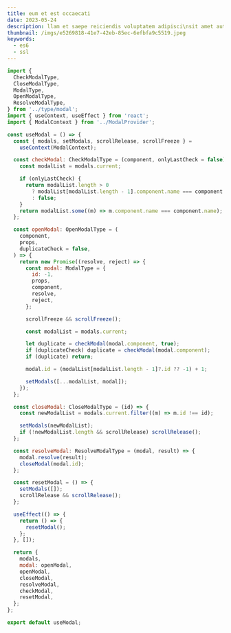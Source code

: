 ```yaml
---
title: eum et est occaecati
date: 2023-05-24
description: llam et saepe reiciendis voluptatem adipisci\nsit amet autem assumenda provident rerum culpa\nquis hic commodi nesciunt rem tenetur doloremque ipsam iure\nquis sunt voluptatem rerum illo velit
thumbnail: /imgs/e5269818-41e7-42eb-85ec-6efbfa9c5519.jpeg
keywords:
  - es6
  - ssl
---
```


```js
import {
  CheckModalType,
  CloseModalType,
  ModalType,
  OpenModalType,
  ResolveModalType,
} from '../type/modal';
import { useContext, useEffect } from 'react';
import { ModalContext } from '../ModalProvider';

const useModal = () => {
  const { modals, setModals, scrollRelease, scrollFreeze } =
    useContext(ModalContext);

  const checkModal: CheckModalType = (component, onlyLastCheck = false) => {
    const modalList = modals.current;

    if (onlyLastCheck) {
      return modalList.length > 0
        ? modalList[modalList.length - 1].component.name === component.name
        : false;
    }
    return modalList.some((m) => m.component.name === component.name);
  };

  const openModal: OpenModalType = (
    component,
    props,
    duplicateCheck = false,
  ) => {
    return new Promise((resolve, reject) => {
      const modal: ModalType = {
        id: -1,
        props,
        component,
        resolve,
        reject,
      };

      scrollFreeze && scrollFreeze();

      const modalList = modals.current;

      let duplicate = checkModal(modal.component, true);
      if (duplicateCheck) duplicate = checkModal(modal.component);
      if (duplicate) return;

      modal.id = (modalList[modalList.length - 1]?.id ?? -1) + 1;

      setModals([...modalList, modal]);
    });
  };

  const closeModal: CloseModalType = (id) => {
    const newModalList = modals.current.filter((m) => m.id !== id);

    setModals(newModalList);
    if (!newModalList.length && scrollRelease) scrollRelease();
  };

  const resolveModal: ResolveModalType = (modal, result) => {
    modal.resolve(result);
    closeModal(modal.id);
  };

  const resetModal = () => {
    setModals([]);
    scrollRelease && scrollRelease();
  };

  useEffect(() => {
    return () => {
      resetModal();
    };
  }, []);

  return {
    modals,
    modal: openModal,
    openModal,
    closeModal,
    resolveModal,
    checkModal,
    resetModal,
  };
};

export default useModal;
```
